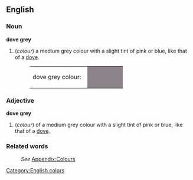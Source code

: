 ==English==
[[Category:English colors]]

===Noun===
'''dove grey'''
#(''colour'') a medium grey colour with a slight tint of pink or blue, like that of a [[dove]].
#:<table><tr><td>dove grey colour: &nbsp;</td><td bgcolor="#8B8589" width="80">&nbsp; </td></tr></table>

===Adjective===
'''dove grey'''
#(''colour'') of a medium grey colour with a slight tint of pink or blue, like that of a [[dove]].

===Related words===
:''See'' [[Wiktionary_Appendix:Colours|Appendix:Colours]]